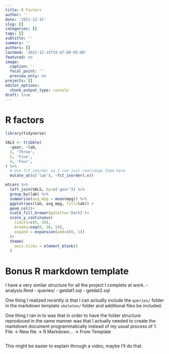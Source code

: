 ```yaml
---
title: R Factors
author: ''
date: '2021-12-15'
slug: []
categories: []
tags: []
subtitle: ''
summary: ''
authors: []
lastmod: '2021-12-15T19:47:00-05:00'
featured: no
image:
  caption: ''
  focal_point: ''
  preview_only: no
projects: []
editor_options: 
  chunk_output_type: console
draft: true
---
```


# R factors
```r
library(tidyverse)

VALS <- tribble(
  ~gear, ~lab,
  3, 'Three',
  5, 'Five',
  4, 'Four',
) %>% 
  # Use fct_inorder so I can just rearrange them here
  mutate_at(c('lab'), ~fct_inorder(.x))

mtcars %>% 
  left_join(VALS, by=c('gear')) %>% 
  group_by(lab) %>% 
  summarise(avg_mpg = mean(mpg)) %>% 
  ggplot(aes(lab, avg_mpg, fill=lab)) +
  geom_col()+
  scale_fill_brewer(palette='Dark2')+
  scale_y_continuous(
    limits=c(0, 30),
    breaks=seq(0, 30, 10),
    expand = expansion(add=c(0, 1))
  )+
  theme(
    axis.ticks = element_blank()
  )
```

# Bonus R markdown template

I have a very similar structure for all the project I complete at work.
- analysis.Rmd
- queries/
  - getdat1.sql
  - getdat2.sql
  
One thing I realized recently is that I can actually include the `queries/` folder in the markdown template `skeleton/` folder and additional files be included.

One thing I ran in to was that in order to have the folder structure reproduced in the same manner was that I actually needed to create the markdown document programmatically instead of my usual process of 
1. File -> New file -> R Markdown... -> From Template

```r

```

This might be easier to explain through a video, maybe I'll do that.